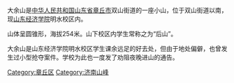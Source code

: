大余山是[[中华人民共和国|中华人民共和国]][[山东省|山东省]][[章丘市|章丘市]]双山街道的一座小山，位于双山街道以南，现[[山东经济学院|山东经济学院]]明水校区内。

山体呈圆锥形，海拔254米。山下校区内学生常称之为“后山”。

大余山是山东经济学院明水校区学生课余远足的好去处，但由于地处偏僻，也曾发生过小型抢夺案件。学校为此也一度发了劝阻夜晚进山的通告。

[[Category:章丘区|Category:章丘区]]
[[Category:济南山峰|Category:济南山峰]]